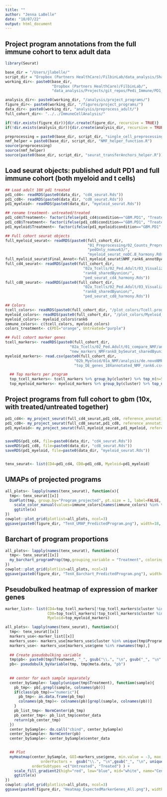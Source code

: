 ```yaml
---
title: ""
author: "Jenna LaBelle"
date: "10/07/22"
output: html_document
---
```


## Project program annotations from the full immune cohort to tenx adult data

```r
library(Seurat) 

base_dir = "/Users/jlabelle/"
script_dir = "Dropbox (Partners HealthCare)/FilbinLab/data_analysis/Shared/Scripts/"
working_dir<- paste0(base_dir, 
                     "Dropbox (Partners HealthCare)/FilbinLab/",
                     "data_analysis/Projects/git_repos/Pedi_Immune/PD1_Treat/03_comparisonToAdult/")

analysis_dir<- paste0(working_dir, "/analysis/project_programs/")
figure_dir<- paste0(working_dir, "/figures/project_programs/")
data_dir<- paste0(working_dir, "analysis/preprocess_adult/")
full_cohort_dir<- "../../ImmuneCellAnalysis/"

if(!dir.exists(figure_dir)){dir.create(figure_dir, recursive = TRUE)}
if(!dir.exists(analysis_dir)){dir.create(analysis_dir, recursive = TRUE)}

preprocessing = paste0(base_dir, script_dir, "single_cell_preprocessing_helper_functions.R")
nmf_helper = paste0(base_dir, script_dir, "NMF_helper_function.R")
source(preprocessing)
source(nmf_helper)
source(paste0(base_dir, script_dir, "seurat_transferAnchors_helper.R"))

```


## Load seurat objects: published adult PD1 and full immune cohort (both myeloid and t cells)

```r
## Load adult 10X pd1 treated
pd1_cd4<- readRDS(paste0(data_dir, "cd4_seurat.Rds"))
pd1_cd8<- readRDS(paste0(data_dir, "cd8_seurat.Rds"))
pd1_myeloid<- readRDS(paste0(data_dir, "myeloid_seurat.Rds"))

## rename treatment- untreated/treated
pd1_cd4$Treatment<- factor(ifelse(pd1_cd4$condition=="GBM.PD1", "Treated", "Untreated"), levels=c("Untreated", "Treated"))
pd1_cd8$Treatment<- factor(ifelse(pd1_cd8$condition=="GBM.PD1", "Treated", "Untreated"), levels=c("Untreated", "Treated"))
pd1_myeloid$Treatment<- factor(ifelse(pd1_myeloid$condition=="GBM.PD1", "Treated", "Untreated"), levels=c("Untreated", "Treated"))

## Full cohort seurat objects
full_myeloid_seurat<- readRDS(paste0(full_cohort_dir,
                                     "01_Preprocessing/02_Counts_Preprocess/analysis/detailed_annotation/",
                                     "pedOnly_nomuv63/",
                                     "myeloid_seurat_noDC.B_harmony.Rds"))
full_myeloid_seurat$Final_Annot<-full_myeloid_seurat$NMF_rank6_annotByAdult10X
full_cd4_seurat<- readRDS(paste0(full_cohort_dir,
                                   "02a_Tcells/02_Ped.Adult/03_Visualize.Reannotate_programs/analysis/Reannotate_programs/",
                                   "rank8_sharedByunion/",
                                   "ped_seurat_cd4_harmony.Rds"))
full_cd8_seurat<- readRDS(paste0(full_cohort_dir,
                                   "02a_Tcells/02_Ped.Adult/03_Visualize.Reannotate_programs/analysis/Reannotate_programs/",
                                   "rank8_sharedByunion/",
                                   "ped_seurat_cd8_harmony.Rds"))

## Colors 
tcell_colors<- readRDS(paste0(full_cohort_dir, "/plot_colors/Tcell.programs_rank8sharedByunion_reAnnot.Rds"))
myeloid_colors<- readRDS(paste0(full_cohort_dir, "/plot_colors/Myeloid_program_colors.Rds"))
myeloid_colors<- myeloid_colors$rank6
immune_colors<- c(tcell_colors, myeloid_colors)
colors_treatment<- c(PD1="orange", Untreated="purple")

## Full cohort marker genes
tcell_markers<- readRDS(paste0(full_cohort_dir, 
                             "02a_Tcells/02_Ped.Adult/01_compare_NMF/analysis/newMarkers_deNovoPed.AdultTcell/", 
                             "new_markers_NMFrank8_bySeurat_sharedByunion_reAnnot.Rds"))
myeloid_markers<- read.csv(paste0(full_cohort_dir,
                               "02b_Myeloid/01a_NMF/analysis/de.novoNMF/pedOnly_nomuv63/", 
                               "top_DE_genes_10Xannotated_NMF_rank6.csv"))

  ## Top markers per program
  top_tcell_markers<- tcell_markers %>% group_by(cluster) %>% top_n(n=5, wt=avg_log2FC) %>% as.data.frame()
  top_myeloid_markers<- myeloid_markers %>% group_by(cluster) %>% top_n(n=5, wt=avg_log2FC) %>% as.data.frame()

```



## Project programs from full cohort to gbm (10x, with treated/untreated together)
```r
pd1_cd4<- my_project_seurat(full_cd4_seurat,pd1_cd4, reference_annotation = "Final_Annot")
pd1_cd8<- my_project_seurat(full_cd8_seurat,pd1_cd8, reference_annotation = "Final_Annot")
pd1_myeloid<- my_project_seurat(full_myeloid_seurat,pd1_myeloid, reference_annotation = "Final_Annot")


saveRDS(pd1_cd4, file=paste0(data_dir, "cd4_seurat.Rds"))
saveRDS(pd1_cd8, file=paste0(data_dir, "cd8_seurat.Rds"))
saveRDS(pd1_myeloid, file=paste0(data_dir, "myeloid_seurat.Rds"))


tenx_seurat<- list(CD4=pd1_cd4, CD8=pd1_cd8, Myeloid=pd1_myeloid)
```




## UMAPs of projected programs
```r
all_plots<- lapply(names(tenx_seurat), function(x){
  tmp<- tenx_seurat[[x]]
  DimPlot(tmp, group.by="Program_projected", pt.size = 1, label=FALSE, label.size = 6)+ 
    scale_color_manual(values=immune_colors[names(immune_colors) %in% tmp$Program_projected])+
    ggtitle(x)
})
cowplot::plot_grid(plotlist=all_plots, ncol=3)
ggsave(paste0(figure_dir, "TenX_UMAP_PredictedProgram.png"), width=18, height=5)
```

## Barchart of program proportions
```r

all_plots<- lapply(names(tenx_seurat), function(x){
  tmp<- tenx_seurat[[x]]
  my_barchart_programProp(tmp,grouping_variable = "Treatment", coloring_variable = "Program_projected", colors=immune_colors)+ggtitle(x)
})
cowplot::plot_grid(plotlist=all_plots, ncol=3)
ggsave(paste0(figure_dir, "TenX_Barchart_PredictedProgram.png"), width=18, height=5)


```

## Pseudobulked heatmap of expression of marker genes
```r
marker_list<- list(CD4=top_tcell_markers[!top_tcell_markers$cluster %in% c("Predysfunctional", "Cytotoxic.NKreceptor"),], 
                   CD8=top_tcell_markers[!top_tcell_markers$cluster %in% c("Treg", "Inhibitory"),], 
                   Myeloid=top_myeloid_markers)

all_plots<- lapply(names(tenx_seurat), function(x){
  tmp<- tenx_seurat[[x]]
  markers_use<-marker_list[[x]]
  markers_use<- markers_use[markers_use$cluster %in% unique(tmp$Program_projected),]
  markers_use<- markers_use[markers_use$gene %in% rownames(tmp),]
  
  ## Create pseudobulking variable
  tmp$pb<- paste0(tmp$Treatment, "_", gsub("\\.", "\n", gsub("_", "\n", tmp$Program_projected)))
  pb<- pseudobulk_byVariable(tmp, tmp@meta.data, "pb")
  
  
  ## center for each sample separately
  center_bySample<- lapply(unique(tmp$Treatment), function(sample){
    pb_tmp<- pb[,grepl(sample, colnames(pb))]
    if(class(pb_tmp)=="numeric"){
      pb_tmp<- as.data.frame(pb_tmp)
      colnames(pb_tmp)<- colnames(pb)[grepl(sample, colnames(pb))]
    }
    pb_list_tmp<- NormCenter(pb_tmp)
    pb_center_tmp<- pb_list_tmp$center_data
    return(pb_center_tmp)
  })
  center_bySample<- do.call("cbind", center_bySample)
  center_bySample<- NormCenter(pb)
  center_bySample<- center_bySample$center_data

  
  ## Plot
  myHeatmap(center_bySample, GOI=markers_use$gene, min.value = -3, max.value = 3, 
                orderFactors =  gsub("\\.", "\n",gsub("_", "\n", unique(markers_use$cluster))),
            orderSubtypes =c("Untreated", "Treated") ) +
    scale_fill_gradient2(high="red", low="blue", mid="white", name="Centered log2(TPM)")+
    ggtitle(x)
})
cowplot::plot_grid(plotlist=all_plots, ncol=3)
ggsave(paste0(figure_dir, "Heatmap_ExpectedMarkerGenes_All.png"), width=35, height=9)
```






